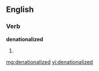 ==English==

===Verb===
'''denationalized'''

# {{past of|[[denationalize]]}}

[[mg:denationalized]]
[[vi:denationalized]]